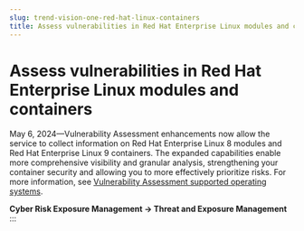 ```yaml
---
slug: trend-vision-one-red-hat-linux-containers
title: Assess vulnerabilities in Red Hat Enterprise Linux modules and containers
---
```

# Assess vulnerabilities in Red Hat Enterprise Linux modules and containers

May 6, 2024—Vulnerability Assessment enhancements now allow the service to collect information on Red Hat Enterprise Linux 8 modules and Red Hat Enterprise Linux 9 containers. The expanded capabilities enable more comprehensive visibility and granular analysis, strengthening your container security and allowing you to more effectively prioritize risks. For more information, see [Vulnerability Assessment supported operating systems](vulnerability-assessment-os.mdx).

**Cyber Risk Exposure Management → Threat and Exposure Management**
:::

